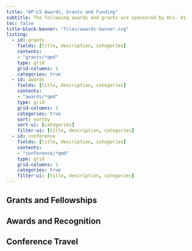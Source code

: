```yaml
---
title: "AP-LS Awards, Grants and Funding"
subtitle: The following awards and grants are sponsored by Div. 41
toc: false
title-block-banner: "files/awards-banner.svg"
listing:
  - id: grants
    fields: [title, description, categories]
    contents: 
    - "grants/*qmd"
    type: grid
    grid-columns: 1
    categories: true
  - id: awards
    fields: [title, description, categories]
    contents: 
    - "awards/*qmd"
    type: grid
    grid-columns: 1
    categories: true
    sort: sortby
    sort-ui: [categories]
    filter-ui: [title, description, categories]
  - id: conference
    fields: [title, description, categories]
    contents: 
    - "conference/*qmd"
    type: grid
    grid-columns: 1
    categories: true
    filter-ui: [title, description, categories]
---
```



## Grants and Fellowships
::: {#grants style="max-width: 850px;"}
:::

## Awards and Recognition
::: {#awards style="max-width: 850px;"}
:::

## Conference Travel
::: {#conference style="max-width: 850px;"}
:::

